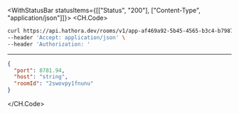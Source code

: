 

<WithStatusBar statusItems={[["Status", "200"], ["Content-Type", "application/json"]]}>
  <CH.Code>
  ```bash Example Request
  curl https://api.hathora.dev/rooms/v1/app-af469a92-5b45-4565-b3c4-b79878de67d2/connectioninfo/2swovpy1fnunu \
--header 'Accept: application/json' \
--header 'Authorization: '
  ```
  ---

  ```json Example Response
  {
    "port": 8781.94,
    "host": "string",
    "roomId": "2swovpy1fnunu"
  }
  ```
  </CH.Code>
</WithStatusBar>
